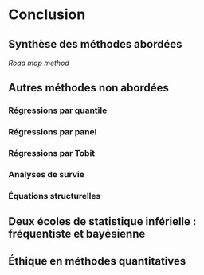# Conclusion 

## Synthèse des méthodes abordées  
*Road map method*

## Autres méthodes non abordées 

### Régressions par quantile 
### Régressions par panel 
### Régressions par Tobit 
### Analyses de survie 
### Équations structurelles 


## Deux écoles de statistique inférielle : fréquentiste et bayésienne  


## Éthique en méthodes quantitatives 
